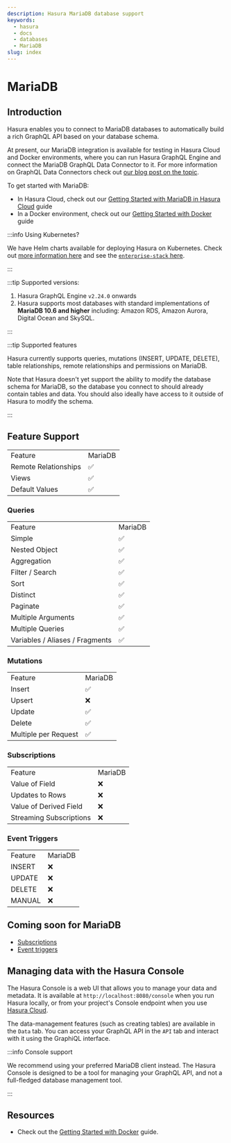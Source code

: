 ```yaml
---
description: Hasura MariaDB database support
keywords:
  - hasura
  - docs
  - databases
  - MariaDB
slug: index
---
```



# MariaDB

<ProductBadge free pro ee self />

## Introduction

Hasura enables you to connect to MariaDB databases to automatically build a rich GraphQL API based on your database
schema.

At present, our MariaDB integration is available for testing in Hasura Cloud and Docker environments, where you can run
Hasura GraphQL Engine and connect the MariaDB GraphQL Data Connector to it. For more information on GraphQL Data
Connectors check out [our blog post on the topic](https://hasura.io/blog/hasura-graphql-data-connectors/).

To get started with MariaDB:

- In Hasura Cloud, check out our [Getting Started with MariaDB in Hasura Cloud](/databases/mariadb/cloud.mdx) guide
- In a Docker environment, check out our [Getting Started with Docker](/databases/mariadb/docker.mdx) guide

:::info Using Kubernetes?

We have Helm charts available for deploying Hasura on Kubernetes. Check out
[more information here](/deployment/deployment-guides/kubernetes-helm.mdx) and see the
[`enterprise-stack` here](https://github.com/hasura/helm-charts/tree/main/charts/hasura-enterprise-stack).

:::

:::tip Supported versions:

1.  Hasura GraphQL Engine `v2.24.0` onwards
2.  Hasura supports most databases with standard implementations of **MariaDB 10.6 and higher** including: Amazon RDS,
    Amazon Aurora, Digital Ocean and SkySQL.

:::

:::tip Supported features

Hasura currently supports queries, mutations (INSERT, UPDATE, DELETE), table relationships, remote relationships and
permissions on MariaDB.

Note that Hasura doesn't yet support the ability to modify the database schema for MariaDB, so the database you connect
to should already contain tables and data. You should also ideally have access to it outside of Hasura to modify the
schema.

:::

## Feature Support

<div className="feature-matrix-tables">

<table>
  <tr>
    <td>Feature</td>
    <td>MariaDB</td>
  </tr>
  <tr>
    <td>Remote Relationships</td>
    <td>✅</td>
  </tr>
  <tr>
    <td>Views</td>
    <td>✅</td>
  </tr>
  <tr>
    <td>Default Values</td>
    <td>✅</td>
  </tr>
</table>

### Queries

<table>
  <tr>
    <td>Feature</td>
    <td>MariaDB</td>
  </tr>
  <tr>
    <td>Simple</td>
    <td>✅</td>
  </tr>
  <tr>
    <td>Nested Object</td>
    <td>✅</td>
  </tr>
  <tr>
    <td>Aggregation</td>
    <td>✅</td>
  </tr>
  <tr>
    <td>Filter / Search</td>
    <td>✅</td>
  </tr>
  <tr>
    <td>Sort</td>
    <td>✅</td>
  </tr>
  <tr>
    <td>Distinct</td>
    <td>✅</td>
  </tr>
  <tr>
    <td>Paginate</td>
    <td>✅</td>
  </tr>
  <tr>
    <td>Multiple Arguments</td>
    <td>✅</td>
  </tr>
  <tr>
    <td>Multiple Queries</td>
    <td>✅</td>
  </tr>
  <tr>
    <td>Variables / Aliases / Fragments</td>
    <td>✅</td>
  </tr>
</table>

### Mutations

<table>
  <tr>
    <td>Feature</td>
    <td>MariaDB</td>
  </tr>
  <tr>
    <td>Insert</td>
    <td>✅</td>
  </tr>
  <tr>
    <td>Upsert</td>
    <td>❌</td>
  </tr>
  <tr>
    <td>Update</td>
    <td>✅</td>
  </tr>
  <tr>
    <td>Delete</td>
    <td>✅</td>
  </tr>
  <tr>
    <td>Multiple per Request</td>
    <td>✅</td>
  </tr>
</table>

### Subscriptions

<table>
  <tr>
    <td>Feature</td>
    <td>MariaDB</td>
  </tr>
  <tr>
    <td>Value of Field</td>
    <td>❌</td>
  </tr>
  <tr>
    <td>Updates to Rows</td>
    <td>❌</td>
  </tr>
  <tr>
    <td>Value of Derived Field</td>
    <td>❌</td>
  </tr>
  <tr>
    <td>Streaming Subscriptions</td>
    <td>❌</td>
  </tr>
</table>

### Event Triggers

<table>
  <tr>
    <td>Feature</td>
    <td>MariaDB</td>
  </tr>
  <tr>
    <td>INSERT</td>
    <td>❌</td>
  </tr>
  <tr>
    <td>UPDATE</td>
    <td>❌</td>
  </tr>
  <tr>
    <td>DELETE</td>
    <td>❌</td>
  </tr>
  <tr>
    <td>MANUAL</td>
    <td>❌</td>
  </tr>
</table>

</div>

## Coming soon for MariaDB

- [Subscriptions](/subscriptions/overview.mdx)
- [Event triggers](/event-triggers/overview.mdx)

## Managing data with the Hasura Console

The Hasura Console is a web UI that allows you to manage your data and metadata. It is available at
`http://localhost:8080/console` when you run Hasura locally, or from your project's Console endpoint when you use
[Hasura Cloud](https://cloud.hasura.io).

The data-management features (such as creating tables) are available in the `Data` tab. You can access your GraphQL API
in the `API` tab and interact with it using the GraphiQL interface.

:::info Console support

We recommend using your preferred MariaDB client instead. The Hasura Console is designed to be a tool for managing your
GraphQL API, and not a full-fledged database management tool.

:::

## Resources

- Check out the [Getting Started with Docker](/databases/mariadb/docker.mdx) guide.
